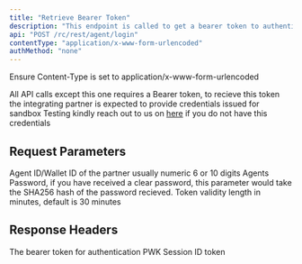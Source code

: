 ```yaml
---
title: "Retrieve Bearer Token"
description: "This endpoint is called to get a bearer token to authenticate all API calls"
api: "POST /rc/rest/agent/login"
contentType: "application/x-www-form-urlencoded"
authMethod: "none"
---
```


<Tip>Ensure Content-Type is set to application/x-www-form-urlencoded</Tip>

All API calls except this one requires a Bearer token, to recieve this token the
integrating partner is expected to provide credentials issued for sandbox Testing
kindly reach out to us on [here](parkway.ng/get-demo) if you do not have this credentials

## Request Parameters

<ParamField body="userName" type="string" required placeholder="000001">
  Agent ID/Wallet ID of the partner usually numeric 6 or 10 digits
</ParamField>

<ParamField body="password" type="string" placeholder="5e884898da28047151d0e56f8dc6292773603" required>
  Agents Password, if you have received a clear password, this parameter would
  take the SHA256 hash of the password recieved.
</ParamField>

<ParamField body="sessionLength" type="number" optional placeholder="30">
  Token validity length in minutes, default is 30 minutes
</ParamField>

## Response Headers

<ResponseField name="Authorization" type="string">
  The bearer token for authentication
</ResponseField>

<ResponseField name="PWK" type="string">
  PWK
</ResponseField>

<ResponseField name="SessionID" type="string">
  Session ID token
</ResponseField>
